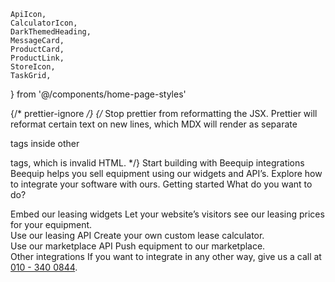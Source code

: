     ApiIcon,
    CalculatorIcon,
    DarkThemedHeading,
    MessageCard,
    ProductCard,
    ProductLink,
    StoreIcon,
    TaskGrid,
} from '@/components/home-page-styles'

{/* prettier-ignore */}
<Jumbotron>
    {/* 
        Stop prettier from reformatting the JSX. Prettier will reformat certain text on new lines, 
        which MDX will render as separate <p> tags inside other <p> tags, which is invalid HTML.
    */}
    <Heading level="1">Start building with Beequip integrations</Heading>
    <Heading level="3" weight="400">Beequip helps you sell equipment using our widgets and API’s. Explore how to integrate your software with ours.</Heading>
</Jumbotron>
<Container withSpacing>
    <DarkThemedHeading level="2">Getting started</DarkThemedHeading>
    <DarkThemedHeading level="4">What do you want to do?</DarkThemedHeading>
    <TaskGrid>
        <ProductCard>
            <div>
                <Heading level="4">
                    <Link href="/leasing/widgets" passHref legacyBehavior>
                        <ProductLink>Embed our leasing widgets</ProductLink>
                    </Link>
                </Heading>
                <Text>Let your website’s visitors see our leasing prices for your equipment.</Text>
            </div>
            <CalculatorIcon size={40} />
        </ProductCard>
        <ProductCard>
            <div>
                <Heading level="4">
                    <Link href="/leasing/api" passHref legacyBehavior>
                        <ProductLink>Use our leasing API</ProductLink>
                    </Link>
                </Heading>
                <Text>Create your own custom lease calculator.</Text>
            </div>
            <ApiIcon size={40} />
        </ProductCard>
        <ProductCard>
            <div>
                <Heading level="4">
                    <Link href="/marketplace" passHref legacyBehavior>
                        <ProductLink>Use our marketplace API</ProductLink>
                    </Link>
                </Heading>
                <Text>Push equipment to our marketplace.</Text>
            </div>
            <StoreIcon size={40} />
        </ProductCard>
        <MessageCard>
            <div>
                <Heading level="4">Other integrations</Heading>
                <Text>If you want to integrate in any other way, give us a call at [010 - 340 0844](tel:0103400844).</Text>
            </div>
        </MessageCard>
    </TaskGrid>
</Container>
